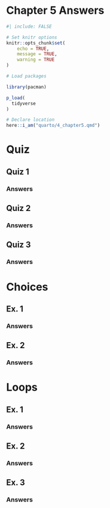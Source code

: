 # Chapter 5 Answers {.unnumbered}

```r
#| include: FALSE

# Set knitr options
knitr::opts_chunk$set(
	echo = TRUE,
	message = TRUE,
	warning = TRUE
)

# Load packages

library(pacman)

p_load(
  tidyverse
)

# Declare location
here::i_am("quarto/4_chapter5.qmd")

```

# Quiz

## Quiz 1

### Answers

## Quiz 2

### Answers

## Quiz 3

### Answers

# Choices

## Ex. 1

### Answers

## Ex. 2

### Answers

# Loops

## Ex. 1

### Answers

## Ex. 2

### Answers

## Ex. 3

### Answers

